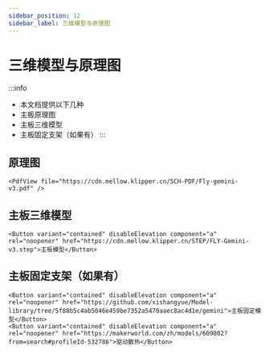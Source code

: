 ```yaml
---
sidebar_position: 12
sidebar_label: 三维模型与原理图
---
```




# 三维模型与原理图

:::info
* 本文档提供以下几种
* 主板原理图
* 主板三维模型
* 主板固定支架（如果有）
:::

## 原理图

    <PdfView file="https://cdn.mellow.klipper.cn/SCH-PDF/Fly-gemini-v3.pdf" />


## 主板三维模型

    <Button variant="contained" disableElevation component="a" rel="noopener" href="https://cdn.mellow.klipper.cn/STEP/FLY-Gemini-v3.step">主板模型</Button>


## 主板固定支架（如果有）

    <Button variant="contained" disableElevation component="a" rel="noopener" href="https://github.com/xishangyue/Model-library/tree/5f88b5c4ab5046e459be7352a5470aaec8ac4d1e/gemini">主板固定模型</Button>
    <Button variant="contained" disableElevation component="a" rel="noopener" href="https://makerworld.com/zh/models/609802?from=search#profileId-532786">驱动散热</Button>
